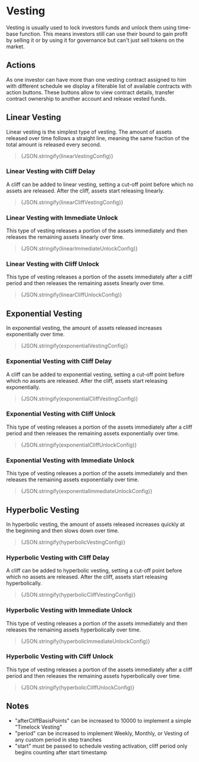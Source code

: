 
# Vesting

Vesting is usually used to lock investors funds and unlock them using time-base function. This means investors still can
use their bound to gain profit by selling it or by using it for governance but can't just sell tokens on the market.

## Actions

As one investor can have more than one vesting contract assigned to him with different schedule we display a filterable
list of available contracts with action buttons. These buttons allow to view contract details, transfer contract
ownership to another account and release vested funds.

## Linear Vesting

Linear vesting is the simplest type of vesting. The amount of assets released over time follows a straight line, meaning the same fraction of the total amount is released every second.

<LinearVestingPlot config={linearVestingConfig} />

> {JSON.stringify(linearVestingConfig)}

### Linear Vesting with Cliff Delay

A cliff can be added to linear vesting, setting a cut-off point before which no assets are released. After the cliff, assets start releasing linearly.

<LinearCliffVestingPlot config={linearCliffVestingConfig} />

> {JSON.stringify(linearCliffVestingConfig)}

### Linear Vesting with Immediate Unlock

This type of vesting releases a portion of the assets immediately and then releases the remaining assets linearly over time.

<LinearImmediateUnlockPlot config={linearImmediateUnlockConfig} />

> {JSON.stringify(linearImmediateUnlockConfig)}

### Linear Vesting with Cliff Unlock

This type of vesting releases a portion of the assets immediately after a cliff period and then releases the remaining assets linearly over time.

<LinearCliffUnlockPlot config={linearCliffUnlockConfig} />

> {JSON.stringify(linearCliffUnlockConfig)}

## Exponential Vesting

In exponential vesting, the amount of assets released increases exponentially over time.

<ExponentialVestingPlot config={exponentialVestingConfig} />

> {JSON.stringify(exponentialVestingConfig)}

### Exponential Vesting with Cliff Delay

A cliff can be added to exponential vesting, setting a cut-off point before which no assets are released. After the cliff, assets start releasing exponentially.

<ExponentialCliffVestingPlot config={exponentialCliffVestingConfig} />

> {JSON.stringify(exponentialCliffVestingConfig)}

### Exponential Vesting with Cliff Unlock

This type of vesting releases a portion of the assets immediately after a cliff period and then releases the remaining assets exponentially over time.

<ExponentialCliffUnlockPlot config={exponentialCliffUnlockConfig} />

> {JSON.stringify(exponentialCliffUnlockConfig)}

### Exponential Vesting with Immediate Unlock

This type of vesting releases a portion of the assets immediately and then releases the remaining assets exponentially over time.

<ExponentialImmediateUnlockPlot config={exponentialImmediateUnlockConfig} />

> {JSON.stringify(exponentialImmediateUnlockConfig)}

## Hyperbolic Vesting

In hyperbolic vesting, the amount of assets released increases quickly at the beginning and then slows down over time.

<HyperbolicVestingPlot config={hyperbolicVestingConfig} />

> {JSON.stringify(hyperbolicVestingConfig)}

### Hyperbolic Vesting with Cliff Delay

A cliff can be added to hyperbolic vesting, setting a cut-off point before which no assets are released. After the cliff, assets start releasing hyperbolically.

<HyperbolicCliffVestingPlot config={hyperbolicCliffVestingConfig} />

> {JSON.stringify(hyperbolicCliffVestingConfig)}

### Hyperbolic Vesting with Immediate Unlock

This type of vesting releases a portion of the assets immediately and then releases the remaining assets hyperbolically over time.

<HyperbolicImmediateUnlockPlot config={hyperbolicImmediateUnlockConfig} />

> {JSON.stringify(hyperbolicImmediateUnlockConfig)}

### Hyperbolic Vesting with Cliff Unlock

This type of vesting releases a portion of the assets immediately after a cliff period and then releases the remaining assets hyperbolically over time.

<HyperbolicCliffUnlockPlot config={hyperbolicCliffUnlockConfig} />

> {JSON.stringify(hyperbolicCliffUnlockConfig)}

## Notes

- "afterCliffBasisPoints" can be increased to 10000 to implement a simple "Timelock Vesting"
- "period" can be increased to implement Weekly, Monthly, or Vesting of any custom period in step tranches
- "start" must be passed to schedule vesting activation, cliff period only begins counting after start timestamp
